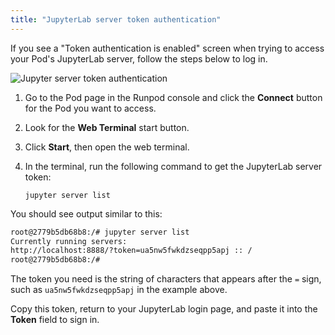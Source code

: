 ```yaml
---
title: "JupyterLab server token authentication"
---
```


If you see a "Token authentication is enabled" screen when trying to access your Pod's JupyterLab server, follow the steps below to log in.

<Frame caption="Jupyter server token authentication screen">
  <img src="/images/jupyter-server-token.png" alt="Jupyter server token authentication" />
</Frame>

1. Go to the Pod page in the Runpod console and click the **Connect** button for the Pod you want to access.
2. Look for the **Web Terminal** start button.
3. Click **Start**, then open the web terminal.
4. In the terminal, run the following command to get the JupyterLab server token:

   ```
   jupyter server list
   ```

You should see output similar to this:

```bash
root@2779b5db68b8:/# jupyter server list
Currently running servers:
http://localhost:8888/?token=ua5nw5fwkdzseqpp5apj :: /
root@2779b5db68b8:/#
```

The token you need is the string of characters that appears after the `=` sign, such as `ua5nw5fwkdzseqpp5apj` in the example above.

Copy this token, return to your JupyterLab login page, and paste it into the **Token** field to sign in.
